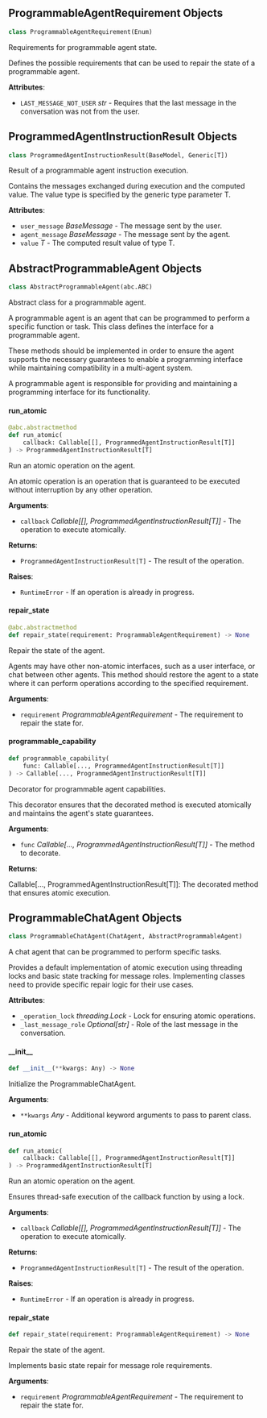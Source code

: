 <a id="camel.agents.programmed_agent_instruction"></a>

<a id="camel.agents.programmed_agent_instruction.ProgrammableAgentRequirement"></a>

## ProgrammableAgentRequirement Objects

```python
class ProgrammableAgentRequirement(Enum)
```

Requirements for programmable agent state.

Defines the possible requirements that can be used to repair the state
of a programmable agent.

**Attributes**:

- `LAST_MESSAGE_NOT_USER` _str_ - Requires that the last message in the
  conversation was not from the user.

<a id="camel.agents.programmed_agent_instruction.ProgrammedAgentInstructionResult"></a>

## ProgrammedAgentInstructionResult Objects

```python
class ProgrammedAgentInstructionResult(BaseModel, Generic[T])
```

Result of a programmable agent instruction execution.

Contains the messages exchanged during execution and the computed value.
The value type is specified by the generic type parameter T.

**Attributes**:

- `user_message` _BaseMessage_ - The message sent by the user.
- `agent_message` _BaseMessage_ - The message sent by the agent.
- `value` _T_ - The computed result value of type T.

<a id="camel.agents.programmed_agent_instruction.AbstractProgrammableAgent"></a>

## AbstractProgrammableAgent Objects

```python
class AbstractProgrammableAgent(abc.ABC)
```

Abstract class for a programmable agent.

A programmable agent is an agent that can be programmed to perform a
specific function or task. This class defines the interface for a
programmable agent.

These methods should be implemented in order to ensure the agent supports
the necessary guarantees to enable a programming interface while
maintaining compatibility in a multi-agent system.

A programmable agent is responsible for providing and maintaining a
programming interface for its functionality.

<a id="camel.agents.programmed_agent_instruction.AbstractProgrammableAgent.run_atomic"></a>

#### run\_atomic

```python
@abc.abstractmethod
def run_atomic(
    callback: Callable[[], ProgrammedAgentInstructionResult[T]]
) -> ProgrammedAgentInstructionResult[T]
```

Run an atomic operation on the agent.

An atomic operation is an operation that is guaranteed to
be executed without interruption by any other operation.

**Arguments**:

- `callback` _Callable[[], ProgrammedAgentInstructionResult[T]]_ - The
  operation to execute atomically.
  

**Returns**:

- `ProgrammedAgentInstructionResult[T]` - The result of the operation.
  

**Raises**:

- `RuntimeError` - If an operation is already in progress.

<a id="camel.agents.programmed_agent_instruction.AbstractProgrammableAgent.repair_state"></a>

#### repair\_state

```python
@abc.abstractmethod
def repair_state(requirement: ProgrammableAgentRequirement) -> None
```

Repair the state of the agent.

Agents may have other non-atomic interfaces, such as a user interface,
or chat between other agents. This method should restore the agent to
a state where it can perform operations according to the specified
requirement.

**Arguments**:

- `requirement` _ProgrammableAgentRequirement_ - The requirement to
  repair the state for.

<a id="camel.agents.programmed_agent_instruction.programmable_capability"></a>

#### programmable\_capability

```python
def programmable_capability(
    func: Callable[..., ProgrammedAgentInstructionResult[T]]
) -> Callable[..., ProgrammedAgentInstructionResult[T]]
```

Decorator for programmable agent capabilities.

This decorator ensures that the decorated method is executed atomically
and maintains the agent's state guarantees.

**Arguments**:

- `func` _Callable[..., ProgrammedAgentInstructionResult[T]]_ - The method
  to decorate.
  

**Returns**:

  Callable[..., ProgrammedAgentInstructionResult[T]]: The decorated
  method that ensures atomic execution.

<a id="camel.agents.programmed_agent_instruction.ProgrammableChatAgent"></a>

## ProgrammableChatAgent Objects

```python
class ProgrammableChatAgent(ChatAgent, AbstractProgrammableAgent)
```

A chat agent that can be programmed to perform specific tasks.

Provides a default implementation of atomic execution using threading locks
and basic state tracking for message roles. Implementing classes need to
provide specific repair logic for their use cases.

**Attributes**:

- `_operation_lock` _threading.Lock_ - Lock for ensuring atomic operations.
- `_last_message_role` _Optional[str]_ - Role of the last message in the
  conversation.

<a id="camel.agents.programmed_agent_instruction.ProgrammableChatAgent.__init__"></a>

#### \_\_init\_\_

```python
def __init__(**kwargs: Any) -> None
```

Initialize the ProgrammableChatAgent.

**Arguments**:

- `**kwargs` _Any_ - Additional keyword arguments to pass to parent
  class.

<a id="camel.agents.programmed_agent_instruction.ProgrammableChatAgent.run_atomic"></a>

#### run\_atomic

```python
def run_atomic(
    callback: Callable[[], ProgrammedAgentInstructionResult[T]]
) -> ProgrammedAgentInstructionResult[T]
```

Run an atomic operation on the agent.

Ensures thread-safe execution of the callback function by using a lock.

**Arguments**:

- `callback` _Callable[[], ProgrammedAgentInstructionResult[T]]_ - The
  operation to execute atomically.
  

**Returns**:

- `ProgrammedAgentInstructionResult[T]` - The result of the operation.
  

**Raises**:

- `RuntimeError` - If an operation is already in progress.

<a id="camel.agents.programmed_agent_instruction.ProgrammableChatAgent.repair_state"></a>

#### repair\_state

```python
def repair_state(requirement: ProgrammableAgentRequirement) -> None
```

Repair the state of the agent.

Implements basic state repair for message role requirements.

**Arguments**:

- `requirement` _ProgrammableAgentRequirement_ - The requirement to
  repair the state for.

